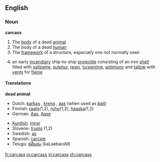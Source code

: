 ==English==
===Noun===
'''carcass'''

# The [[body]] of a dead [[animal]]
# The body of a dead [[human]]
# The [[framework]] of a structure, especially one not normally seen
#{{nautical}} an early [[incendiary]] ship-to-ship [[projectile]] consisting of an iron [[shell]] filled with [[saltpetre]], [[sulphur]], [[resin]], [[turpentine]], [[antimony]] and [[tallow]] with [[vent]]s for [[flame]]

====Translations====
'''dead animal'''
{{top}}
*Dutch: [[karkas]] {{n}}, [[kreng]] {{n}}, [[aas]] {{n}} (when used as [[bait]])
*Finnish: [[raato]](1,2), [[ruho]](1,2), [[haaska]](1,2)
*German: [[Aas]], [[Aase]]
{{mid}}
*[[Kurdish]]: [[mirar]]
*Slovene: [[truplo]] {{n}} (1,2)
*Swedish: [[as]] {{n}}
*Spanish: [[carcaje]]
*Telugu: [[కళేబరం]] (kaLaebaraM)
{{bottom}}

[[fr:carcass]]
[[io:carcass]]
[[vi:carcass]]
[[zh:carcass]]
